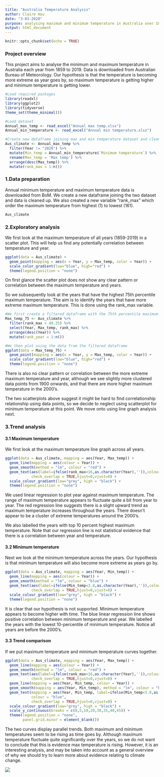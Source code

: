 ```yaml
---
title: "Australia Temperature Analysis"
author: Claire Hou
date: "3-03-2020"
purpose: analysing maximum and minimum temperature in Australia over 1859-2019
output: html_document
---
```


```r
knitr::opts_chunk$set(echo = TRUE)
```

### Project overview
This project aims to analyse the minimum and maximum temperature in Australia each year from 1859 to 2019.
Data is downloaded from Australian Bureau of Meteorology.
Our hypothesis is that the temperature is becoming more extreme as year goes by, so maximum temperature is getting higher and minimum temperature is getting lower. 

```r
#Load required packages
library(readxl)
library(ggplot2)
library(tidyverse)
theme_set(theme_minimal())

#Load dataset
Annual_max_temp <- read_excel("Annual max temp.xlsx")
Annual_min_temperature <- read_excel("Annual min temperature.xlsx")

#Create new dataframe joining max and min temperature dataset and clean up data
Aus_climate <- Annual_max_temp %>%
  filter(Year != "2020") %>%
  mutate(Min_temp = Annual_min_temperature$`Minimum temperature`) %>%
  rename(Max_temp = 'Max temp') %>%
  arrange(desc(Max_temp)) %>%
  mutate(rank_max = 1:n())
```

### 1.Data preparation
Annual minimum temperature and maximum temperature data is downloaded from BoM. 
We create a new dataframe joining the two dataset and data is cleaned up. 
We also created a new variable "rank_max" which order the maximum temperature from highest (1) to lowest (161). 
```r
Aus_climate
```

### 2.Exploratory analysis
We first look at the maximum temperature of all years (1859-2019) in a scatter plot.
This will help us find any potentially correlation between temperature and year. 
```r
ggplot(data = Aus_climate) +
  geom_point(mapping = aes(x = Year, y = Max_temp, color = Year)) +
  scale_color_gradient(low="blue", high="red") +
  theme(legend.position = "none")
```
On first glance the scatter plot does not show any clear pattern or correlation between the maximum temperature and years. 

So we subsequently look at the years that have the highest 75th percentile maximum temperature. The aim is to identify the years that have more extreme maximum temperature. This is done using the rank_max variable. 
```r
#We first create a filtered dataframe with the 75th percentile maximum temperatures
Max_temp_75 <- Aus_climate %>% 
  filter(rank_max < 40.25) %>%
  select(Year, Max_temp, rank_max) %>%
  arrange(desc(Year)) %>%
  mutate(rank_year = 1:n())

#We then plot using the data from the filtered dataframe
ggplot(data = Max_temp_75) +
  geom_point(mapping = aes(x = Year, y = Max_temp, color = Year)) +
  scale_color_gradient(low="blue", high="red") +
  theme(legend.position = "none")
```
There is also no clear pattern or correlation between the more extreme maximum temperature and year, although we see slightly more clustered data points from 1900 onwards, and that there are more higher maximum temperature in the 2000's. 

The two scatterplots above suggest it might be hard to find correlationship relationship using data points, so we decide to neglect using scatterplot for minimum temperature at this point. We move onto using line graph analysis next. 

### 3.Trend analysis
#### 3.1 Maximum temperature
We first look at the maximum temperature line graph across all years. 
```r
ggplot(data = Aus_climate, mapping = aes(Year, Max_temp)) +
  geom_line(mapping = aes(colour = Year)) +
  geom_smooth(method = "lm", colour = "red") +
  geom_text(aes(label=ifelse(rank_max<16,as.character(Year),'')),colour = "red", 
            check_overlap = TRUE,hjust=0,vjust=0) +
  scale_colour_gradient(low="grey", high = "black") +
  theme(legend.position = "none")
```
We used linear regression to plot year against maximum temperature. The range of maximum temperature appears to fluctuate quite a bit from year to year. The red regression line suggests there is a slight upward trend as maximum temperature increases throughout the years. There doesn't appear to be a cluster of extreme temperatures around the 2000's.

We also labelled the years with top 10 percent highest maximum temperature. 
Note that our regression line is not statistical evidence that there is a correlation between year and temperature.  

#### 3.2 Minimum temperature
Next we look at the minimum temperature across the years. Our hypothesis is that minimum temperature will also become more extreme as years go by.
```r
ggplot(data = Aus_climate, mapping = aes(Year, Min_temp)) +
  geom_line(mapping = aes(colour = Year)) +
  geom_smooth(method = "lm", colour = "blue") +
  geom_text(aes(label=ifelse(Min_temp<3.8,as.character(Year),'')),colour = "blue", 
            check_overlap = TRUE,hjust=0,vjust=0) +
  scale_colour_gradient(low="grey", high = "black") +
  theme(legend.position = "none")
```
It is clear that our hypothesis is not supported. Minimum temperature appears to become higher with time. The blue linear regression line shows positive correlation between minimum temperature and year. 
We labelled the years with the lowest 10-percentile of minimum temperature. Notice all years are before the 2000's. 

#### 3.3 Trend comparison
If we put maximum temperature and minimum temperature curves together. 
```r
ggplot(data = Aus_climate, mapping = aes(Year, Max_temp)) +
  geom_line(mapping = aes(colour = Year)) +
  geom_smooth(method = "lm", colour = "red") +
  geom_text(aes(label=ifelse(rank_max<16,as.character(Year),'')),colour = "red", 
            check_overlap = TRUE,hjust=0,vjust=0) +
  geom_line(mapping = aes(Year, Min_temp, colour = Year)) +
  geom_smooth(mapping = aes(Year, Min_temp), method = "lm", colour = "blue") +
  geom_text(mapping = aes(Year, Min_temp, label=ifelse(Min_temp<3.8,as.character(Year),'')),
            colour = "blue", 
            check_overlap = TRUE,hjust=0,vjust=0) +
  scale_colour_gradient(low="grey", high = "black") +
  scale_y_continuous(breaks = c(0,5,10,20,30,35,40,45)) +
  theme(legend.position = "none",
        panel.grid.minor = element_blank())
```
The two curves display parallel trends. Both maximum and minimum temperatures seem to be rising as time goes by. Although maximum temperature fluctuate quite significantly over the years, so we do not want to conclude that this is evidence max temperature is rising. 
However, it is an interesting analysis, and may be taken into account as a general overview of why we should try to learn more about evidence relating to climate change. 

![](https://media.giphy.com/media/BNKGM6uOgPhp6/giphy.gif)
